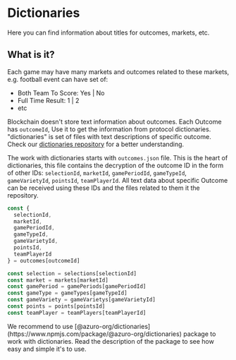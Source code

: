 
# Dictionaries

Here you can find information about titles for outcomes, markets, etc.

## What is it?

Each game may have many markets and outcomes related to these markets, e.g. football event can have set of:

- Both Team To Score: Yes | No
- Full Time Result: 1 | 2
- etc

Blockchain doesn't store text information about outcomes. Each Outcome has `outcomeId`, Use it to get the information from
protocol dictionaries. "dictionaries" is set of files with text descriptions of specific outcome. Check our
[dictionaries repository](https://github.com/Azuro-protocol/dictionaries/tree/main/dictionaries) for a better understanding.

The work with dictionaries starts with `outcomes.json` file. This is the heart of dictionaries, this file contains the
decryption of the outcome ID in the form of other IDs: `selectionId`, `marketId`, `gamePeriodId`, `gameTypeId`, `gameVarietyId`,
`pointsId`, `teamPlayerId`. All text data about specific Outcome can be received using these IDs and the files related
to them it the repository.


```ts
const {
  selectionId,
  marketId,
  gamePeriodId,
  gameTypeId,
  gameVarietyId,
  pointsId,
  teamPlayerId
} = outcomes[outcomeId]

const selection = selections[selectionId]
const market = markets[marketId]
const gamePeriod = gamePeriods[gamePeriodId]
const gameType = gameTypes[gameTypeId]
const gameVariety = gameVarietys[gameVarietyId]
const points = points[pointsId]
const teamPlayer = teamPlayers[teamPlayerId]
```

<Callout type="info" emoji="ℹ️️">
  We recommend to use [@azuro-org/dictionaries](https://www.npmjs.com/package/@azuro-org/dictionaries) package
  to work with dictionaries. Read the description of the package to see how easy and simple it's to use.
</Callout>
